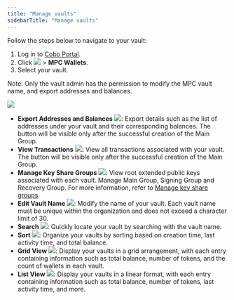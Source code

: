 ```yaml
---
title: "Manage vaults"
sidebarTitle: "Manage vaults"
---
```


Follow the steps below to navigate to your vault:

1. Log in to [Cobo Portal](https://portal.cobo.com/login).
2. Click <img src="/images/mpc-wallet/wallets-icon.svg" className="icon"></img> > **MPC Wallets**.
3. Select your vault.

Note: Only the vault admin has the permission to modify the MPC vault name, and export addresses and balances.

<img src="/images/mpc-wallet/manage-mpc-vault.png" className="screenshot_full_screen"/>

- **Export Addresses and Balances** <img src="/images/mpc-wallet/export-address.svg" className="icon"></img>: Export details such as the list of addresses under your vault and their corresponding balances. The button will be visible only after the successful creation of the Main Group.
- **View Transactions** <img src="/images/mpc-wallet/icon_view transactions.svg" className="icon"></img>: View all transactions associated with your vault. The button will be visible only after the successful creation of the Main Group.
- **Manage Key Share Groups** <img src="/images/mpc-wallet/manage-key-share-group.svg" className="icon"></img>: View root extended public keys associated with each vault. Manage Main Group, Signing Group and Recovery Group. For more information, refer to [Manage key share groups](/portal/mpc-wallets/ocw/manage-key-share-groups).
- **Edit Vault Name** <img src="/images/mpc-wallet/icon_edit.svg" className="icon"></img>: Modify the name of your vault. Each vault name must be unique within the organization and does not exceed a character limit of 30.
- **Search** <img src="/images/mpc-wallet/icon_search.svg" className="icon"></img>: Quickly locate your vault by searching with the vault name.
- **Sort** <img src="/images/mpc-wallet/icon_sort.svg" className="icon"></img>: Organize your vaults by sorting based on creation time, last activity time, and total balance.
- **Grid View** <img src="/images/mpc-wallet/icon_grid.svg" className="icon"></img>: Display your vaults in a grid arrangement, with each entry containing information such as total balance, number of tokens, and the count of wallets in each vault.
- **List View** <img src="/images/mpc-wallet/icon_list.svg" className="icon"></img>: Display your vaults in a linear format, with each entry containing information such as total balance, number of tokens, last activity time, and more.